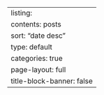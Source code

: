 ---
listing:
    contents: posts
    sort: "date desc"
    type: default
    categories: true
page-layout: full
title-block-banner: false
---